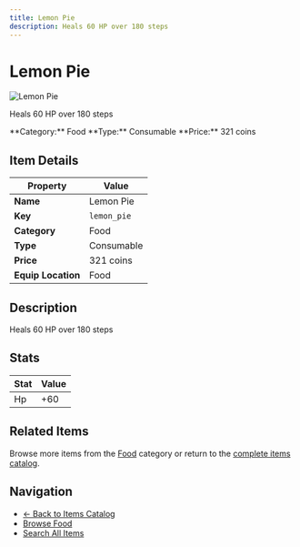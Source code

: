 ```yaml
---
title: Lemon Pie
description: Heals 60 HP over 180 steps
---
```


# Lemon Pie

<div className="flex items-start gap-6 mb-8">
  <div className="flex-shrink-0">
    <img src="/assets/resources/cooking/lemonpie.png" alt="Lemon Pie" className="w-24 h-24 border rounded-lg" />
  </div>
  <div className="flex-1">
    <div className="space-y-2">
      <p className="text-lg text-muted-foreground">Heals 60 HP over 180 steps</p>
      <div className="flex flex-wrap gap-4 text-sm">
        <span className="px-2 py-1 bg-blue-100 dark:bg-blue-900 rounded-md">
          **Category:** Food
        </span>
        <span className="px-2 py-1 bg-green-100 dark:bg-green-900 rounded-md">
          **Type:** Consumable
        </span>
        <span className="px-2 py-1 bg-yellow-100 dark:bg-yellow-900 rounded-md">
          **Price:** 321 coins
        </span>
      </div>
    </div>
  </div>
</div>

## Item Details

| Property | Value |
|----------|-------|
| **Name** | Lemon Pie |
| **Key** | `lemon_pie` |
| **Category** | Food |
| **Type** | Consumable |
| **Price** | 321 coins |
| **Equip Location** | Food |

## Description

Heals 60 HP over 180 steps


## Stats

| Stat | Value |
|------|-------|
| Hp | +60 |


## Related Items

Browse more items from the [Food](/docs/items#food) category or return to the [complete items catalog](/docs/items).

## Navigation

- [← Back to Items Catalog](/docs/items)
- [Browse Food](/docs/items#food)
- [Search All Items](/search)
